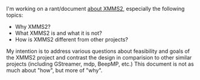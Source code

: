 I'm working on a rant/document [[about XMMS2]], especially the following topics:
* Why XMMS2?
* What XMMS2 is and what it is not?
* How is XMMS2 different from other projects?

My intention is to address various questions about feasibility and goals of the XMMS2 project and contrast the design in comparision to other similar projects (including GStreamer, mdp, BeepMP, etc.) This document is not as much about "how", but more of "why".
